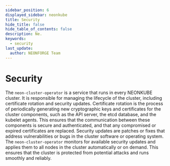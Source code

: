 ```yaml
---
sidebar_position: 6
displayed_sidebar: neonkube
title: Security
hide_title: false
hide_table_of_contents: false
description: Ne.
keywords:
  - security
last_update:
  author: NEONFORGE Team
---
```


# Security

The `neon-cluster-operator` is a service that runs in every NEONKUBE cluster. It
is responsible for managing the lifecycle of the cluster, including certificate
rotation and security updates. Certificate rotation is the process of
periodically generating new cryptographic keys and certificates for the cluster
components, such as the API server, the etcd database, and the kubelet agents.
This ensures that the communication between these components is secure and
authenticated, and that any compromised or expired certificates are replaced.
Security updates are patches or fixes that address vulnerabilities or bugs in
the cluster software or operating system. The `neon-cluster-operator` monitors
for available security updates and applies them to all nodes in the cluster
automatically or on demand. This ensures that the cluster is protected from
potential attacks and runs smoothly and reliably.
